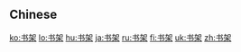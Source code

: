 {{also|書架}}
==Chinese==
{{zh-see|書架}}

[[ko:书架]]
[[lo:书架]]
[[hu:书架]]
[[ja:书架]]
[[ru:书架]]
[[fi:书架]]
[[uk:书架]]
[[zh:书架]]